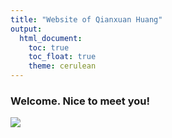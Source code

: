 ```yaml
---
title: "Website of Qianxuan Huang"
output: 
  html_document:
    toc: true
    toc_float: true
    theme: cerulean
---
```



### Welcome. Nice to meet you!

![](qianxuan_huang.github.io)